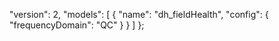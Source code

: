   "version": 2,
  "models": [
    {
      "name": "dh_fieldHealth",
      "config": {
        "frequencyDomain": "QC"
      }
    }
  ]
};

